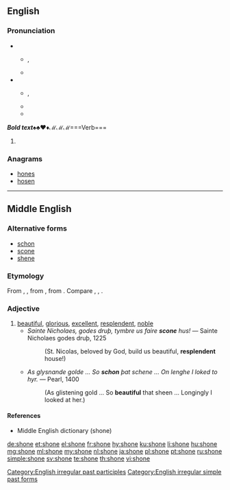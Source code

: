 ==English==

===Pronunciation===
* {{a|RP|AusE|Canada}}
** {{enPR|shŏn}}, {{IPA|/ʃɒn/|lang=en}}
** {{rhymes|ɒn|lang=en}}
* {{a|US}}
** {{enPR|shōn}}, {{IPA|/ʃoʊn/|lang=en}}
** {{rhymes|əʊn|lang=en}}
** {{audio|en-us-shone.ogg|Audio (US)|lang=en}}

'''''Bold text''♠♣♥♦ℳℳℳ'''===Verb===
{{head|en|verb form}}

# {{en-past of|shine}}

===Anagrams===
* [[hones#English|hones]]
* [[hosen#English|hosen]]

[[Category:English irregular past participles]]
[[Category:English irregular simple past forms]]

----

==Middle English==

===Alternative forms===
* [[schon]]
* [[scone]]
* [[shene]]

===Etymology===
From {{etyl|ang|enm}} {{m|ang|scȳne}}, {{m|ang|sceōne||beautiful, fair, bright}}, from {{etyl|gem-pro|enm}} {{m|gem-pro|*skauniz}}, from {{etyl|ine-pro|enm}} {{m|ine-pro|*(s)ḱoun-||quick, dashing, beautiful}}. Compare {{etyl|dum|-}} {{term|scone||beautiful, bright|lang=dum}}, {{etyl|nl|-}} {{term|schoon||beautiful|lang=nl}}, {{etyl|de|-}} {{term|schön||beautiful|lang=de}}.

===Adjective===
{{enm-adj}}

# [[beautiful]], [[glorious]], [[excellent]], [[resplendent]], [[noble]]
#* ''Sainte Nicholaes, godes druþ, tymbre us faire '''scone''' hus!'' &mdash; Sainte Nicholaes godes druþ, 1225
#*: (St. Nicolas, beloved by God, build us beautiful, '''resplendent''' house!)
#* ''As glysnande golde ... So '''schon''' þat schene ... On lenghe I loked to hyr.'' &mdash; Pearl, 1400
#*: (As glistening gold ... So '''beautiful''' that sheen ... Longingly I looked at her.)

====References====
* Middle English dictionary (shone)

[[de:shone]]
[[et:shone]]
[[el:shone]]
[[fr:shone]]
[[hy:shone]]
[[ku:shone]]
[[li:shone]]
[[hu:shone]]
[[mg:shone]]
[[ml:shone]]
[[my:shone]]
[[nl:shone]]
[[ja:shone]]
[[pl:shone]]
[[pt:shone]]
[[ru:shone]]
[[simple:shone]]
[[sv:shone]]
[[te:shone]]
[[th:shone]]
[[vi:shone]]